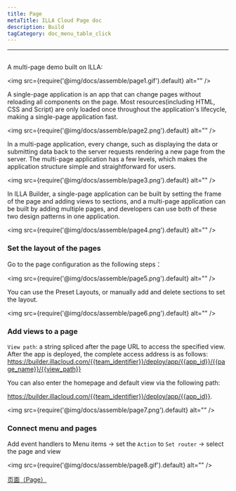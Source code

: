 ```yaml
---
title: Page
metaTitle: ILLA Cloud Page doc
description: Build
tagCategory: doc_menu_table_click
---
```

---

## <Heading hidden>Page</Heading>

A multi-page demo built on ILLA: 

<img src={require('@img/docs/assemble/page1.gif').default} alt="" />

A single-page application is an app that can change pages without reloading all components on the page. Most resources(including HTML, CSS and Script) are only loaded once throughout the application's lifecycle, making a single-page application fast.

<img src={require('@img/docs/assemble/page2.png').default} alt="" />

In a multi-page application, every change, such as displaying the data or submitting data back to the server requests rendering a new page from the server. The multi-page application has a few levels, which makes the application structure simple and straightforward for users.

<img src={require('@img/docs/assemble/page3.png').default} alt="" />

In ILLA Builder, a single-page application can be built by setting the frame of the page and adding views to sections, and a multi-page application can be built by adding multiple pages, and developers can use both of these two design patterns in one application.

<img src={require('@img/docs/assemble/page4.png').default} alt="" />

### Set the layout of the pages

Go to the page configuration as the following steps：

<img src={require('@img/docs/assemble/page5.png').default} alt="" />

You can use the Preset Layouts, or manually add and delete sections to set the layout. 

<img src={require('@img/docs/assemble/page6.png').default} alt="" />

### Add views to a page

`View path`: a string spliced after the page URL to access the specified view. After the app is deployed, the complete access address is as follows: https://builder.illacloud.com/{{team_identifier}}/deploy/app/{{app_id}}/{{page_name}}/{{view_path}}

You can also enter the homepage and default view via the following path:

https://builder.illacloud.com/{{team_identifier}}/deploy/app/{{app_id}}. 

<img src={require('@img/docs/assemble/page7.png').default} alt="" />

### Connect menu and pages

Add event handlers to Menu items → set the `Action` to `Set router` → select the page and view

<img src={require('@img/docs/assemble/page8.gif').default} alt="" />

[页面（Page）](https://www.notion.so/Page-7aa735f0e6414995b683453099abd36a)
